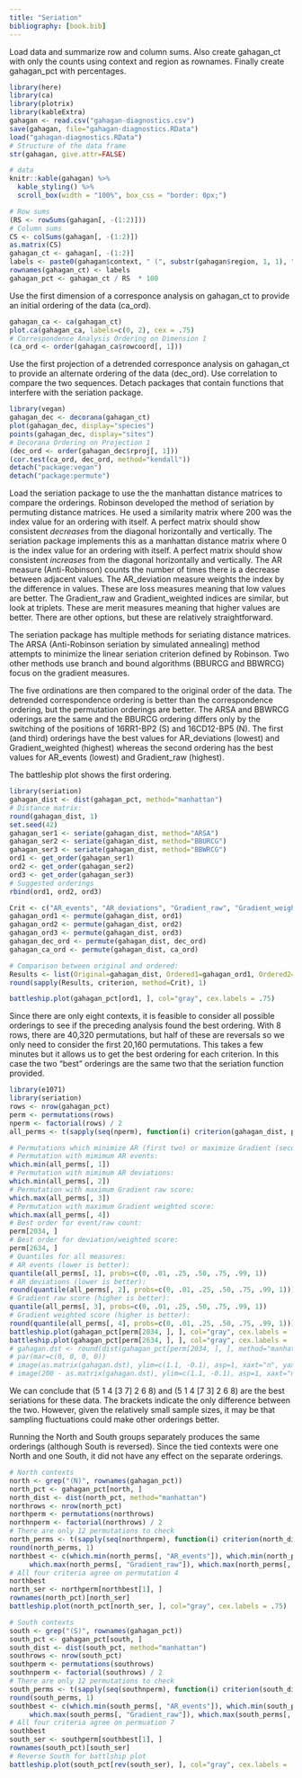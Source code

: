 ```yaml
---
title: "Seriation"
bibliography: [book.bib]
---
```


Load data and summarize row and column sums. Also create gahagan_ct with only the counts using context and region as rownames. Finally create gahagan_pct with percentages.

```r
library(here)
library(ca)
library(plotrix)
library(kableExtra)
gahagan <- read.csv("gahagan-diagnostics.csv")
save(gahagan, file="gahagan-diagnostics.RData")
load("gahagan-diagnostics.RData")
# Structure of the data frame
str(gahagan, give.attr=FALSE)

# data
knitr::kable(gahagan) %>% 
  kable_styling() %>% 
  scroll_box(width = "100%", box_css = "border: 0px;")

# Row sums
(RS <- rowSums(gahagan[, -(1:2)]))
# Column sums
CS <- colSums(gahagan[, -(1:2)])
as.matrix(CS)
gahagan_ct <- gahagan[, -(1:2)]
labels <- paste0(gahagan$context, " (", substr(gahagan$region, 1, 1), ")")
rownames(gahagan_ct) <- labels
gahagan_pct <- gahagan_ct / RS  * 100
```

Use the first dimension of a corresponce analysis on gahagan_ct to provide an initial ordering of the data (ca_ord).

```r
gahagan_ca <- ca(gahagan_ct)
plot.ca(gahagan_ca, labels=c(0, 2), cex = .75)
# Correspondence Analysis Ordering on Dimension 1
(ca_ord <- order(gahagan_ca$rowcoord[, 1]))
```

Use the first projection of a detrended corresponce analysis on gahagan_ct to provide an alternate ordering of the data (dec_ord). Use correlation to compare the two sequences. Detach packages that contain functions that interfere with the seriation package.

```r
library(vegan)
gahagan_dec <- decorana(gahagan_ct)
plot(gahagan_dec, display="species")
points(gahagan_dec, display="sites")
# Decorana Ordering on Projection 1
(dec_ord <- order(gahagan_dec$rproj[, 1]))
(cor.test(ca_ord, dec_ord, method="kendall"))
detach("package:vegan")
detach("package:permute")
```

Load the seriation package to use the the manhattan distance matrices to compare the orderings. Robinson developed the method of seriation by permuting distance matrices. He used a similarity matrix where 200 was the index value for an ordering with itself. A perfect matrix should show consistent *decreases* from the diagonal horizontally and vertically. The seriation package implements this as a manhattan distance matrix where 0 is the index value for an ordering with itself. A perfect matrix should show consistent *increases* from the diagonal horizontally and vertically. The AR measure (Anti-Robinson) counts the number of times there is a decrease between adjacent values. The AR_deviation measure weights the index by the difference in values. These are loss measures meaning that low values are better. The Gradient_raw and Gradient_weighted indices are similar, but look at triplets. These are merit measures meaning that higher values are better. There are other options, but these are relatively straightforward.

The seriation package has multiple methods for seriating distance matrices. The ARSA (Anti-Robinson seriation by simulated annealing) method attempts to minimize the linear seriation criterion defined by Robinson. Two other methods use branch and bound algorithms (BBURCG and BBWRCG) focus on the gradient measures.

The five ordinations are then compared to the original order of the data. The detrended correspondence ordering is better than the correspondence ordering, but the permutation orderings are better. The ARSA and BBWRCG oderings are the same and the BBURCG ordering differs only by the switching of the positions of 16RR1-BP2 (S) and 16CD12-BP5 (N). The first (and third) orderings have the best values for AR_deviations (lowest) and Gradient_weighted (highest) whereas the second ordering has the best values for AR_events (lowest) and Gradient_raw (highest).

The battleship plot shows the first ordering.

```r
library(seriation)
gahagan_dist <- dist(gahagan_pct, method="manhattan")
# Distance matrix:
round(gahagan_dist, 1)
set.seed(42)
gahagan_ser1 <- seriate(gahagan_dist, method="ARSA")
gahagan_ser2 <- seriate(gahagan_dist, method="BBURCG")
gahagan_ser3 <- seriate(gahagan_dist, method="BBWRCG")
ord1 <- get_order(gahagan_ser1)
ord2 <- get_order(gahagan_ser2)
ord3 <- get_order(gahagan_ser3)
# Suggested orderings
rbind(ord1, ord2, ord3)

Crit <- c("AR_events", "AR_deviations", "Gradient_raw", "Gradient_weighted")
gahagan_ord1 <- permute(gahagan_dist, ord1)
gahagan_ord2 <- permute(gahagan_dist, ord2)
gahagan_ord3 <- permute(gahagan_dist, ord3)
gahagan_dec_ord <- permute(gahagan_dist, dec_ord)
gahagan_ca_ord <- permute(gahagan_dist, ca_ord)

# Comparison between original and ordered:
Results <- list(Original=gahagan_dist, Ordered1=gahagan_ord1, Ordered2=gahagan_ord2, Ordered3=gahagan_ord3, CA=gahagan_ca_ord, DEC=gahagan_dec_ord)
round(sapply(Results, criterion, method=Crit), 1)

battleship.plot(gahagan_pct[ord1, ], col="gray", cex.labels = .75)
```

Since there are only eight contexts, it is feasible to consider all possible orderings to see if the preceding analysis found the best ordering. With 8 rows, there are 40,320 permutations, but half of these are reversals so we only need to consider the first 20,160 permutations. This takes a few minutes but it allows us to get the best ordering for each criterion. In this case the two "best" orderings are the same two that the seriation function provided.

```r
library(e1071)
library(seriation)
rows <- nrow(gahagan_pct)
perm <- permutations(rows)
nperm <- factorial(rows) / 2
all_perms <- t(sapply(seq(nperm), function(i) criterion(gahagan_dist, perm[i,], method=Crit)))

# Permutations which minimize AR (first two) or maximize Gradient (second two) measures:
# Permutation with mimimum AR events:
which.min(all_perms[, 1])
# Permutation with mimimum AR deviations:
which.min(all_perms[, 2])
# Permutation with maximum Gradient raw score:
which.max(all_perms[, 3])
# Permutation with maximum Gradient weighted score:
which.max(all_perms[, 4])
# Best order for event/raw count:
perm[2034, ]
# Best order for deviation/weighted score:
perm[2634, ]
# Quantiles for all measures:
# AR events (lower is better):
quantile(all_perms[, 1], probs=c(0, .01, .25, .50, .75, .99, 1))
# AR deviations (lower is better):
round(quantile(all_perms[, 2], probs=c(0, .01, .25, .50, .75, .99, 1)))
# Gradient raw score (higher is better):
quantile(all_perms[, 3], probs=c(0, .01, .25, .50, .75, .99, 1))
# Gradient weighted score (higher is better):
round(quantile(all_perms[, 4], probs=c(0, .01, .25, .50, .75, .99, 1)))
battleship.plot(gahagan_pct[perm[2034, ], ], col="gray", cex.labels = .75)
battleship.plot(gahagan_pct[perm[2634, ], ], col="gray", cex.labels = .75)
# gahagan.dst <- round(dist(gahagan_pct[perm[2034, ], ], method="manhattan", diag=TRUE, upper=TRUE), 1)
# par(mar=c(0, 0, 0, 0))
# image(as.matrix(gahagan.dst), ylim=c(1.1, -0.1), asp=1, xaxt="n", yaxt="n", frame.plot=FALSE)
# image(200 - as.matrix(gahagan.dst), ylim=c(1.1, -0.1), asp=1, xaxt="n", yaxt="n", frame.plot=FALSE)
```

We can conclude that (5 1 4 \[3 7\] 2 6 8) and (5 1 4 \[7 3\] 2 6 8) are the best seriations for these data. The brackets indicate the only difference between the two. However, given the relatively small sample sizes, it may be that sampling fluctuations could make other orderings better.

Running the North and South groups separately produces the same orderings (although South is reversed). Since the tied contexts were one North and one South, it did not have any effect on the separate orderings.

```r

# North contexts
north <- grep("(N)", rownames(gahagan_pct))
north_pct <- gahagan_pct[north, ]
north_dist <- dist(north_pct, method="manhattan")
northrows <- nrow(north_pct)
northperm <- permutations(northrows)
northnperm <- factorial(northrows) / 2
# There are only 12 permutations to check
north_perms <- t(sapply(seq(northnperm), function(i) criterion(north_dist, northperm[i,], method=Crit)))
round(north_perms, 1)
northbest <- c(which.min(north_perms[, "AR_events"]), which.min(north_perms[, "AR_deviations"]),
     which.max(north_perms[, "Gradient_raw"]), which.max(north_perms[, "Gradient_weighted"]))
# All four criteria agree on permutation 4
northbest
north_ser <- northperm[northbest[1], ]
rownames(north_pct)[north_ser]
battleship.plot(north_pct[north_ser, ], col="gray", cex.labels = .75)

# South contexts
south <- grep("(S)", rownames(gahagan_pct))
south_pct <- gahagan_pct[south, ]
south_dist <- dist(south_pct, method="manhattan")
southrows <- nrow(south_pct)
southperm <- permutations(southrows)
southnperm <- factorial(southrows) / 2
# There are only 12 permutations to check
south_perms <- t(sapply(seq(southnperm), function(i) criterion(south_dist, southperm[i,], method=Crit)))
round(south_perms, 1)
southbest <- c(which.min(south_perms[, "AR_events"]), which.min(south_perms[, "AR_deviations"]),
     which.max(south_perms[, "Gradient_raw"]), which.max(south_perms[, "Gradient_weighted"]))
# All four criteria agree on permuation 7
southbest
south_ser <- southperm[southbest[1], ]
rownames(south_pct)[south_ser]
# Reverse South for battlship plot
battleship.plot(south_pct[rev(south_ser), ], col="gray", cex.labels = .75)
```
